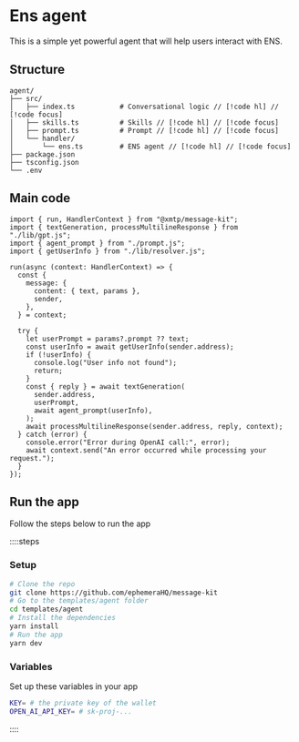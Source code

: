 # Ens agent

This is a simple yet powerful agent that will help users interact with ENS.

## Structure

```
agent/
├── src/
│   ├── index.ts           # Conversational logic // [!code hl] // [!code focus]
│   ├── skills.ts          # Skills // [!code hl] // [!code focus]
│   ├── prompt.ts          # Prompt // [!code hl] // [!code focus]
│   └── handler/
│       └── ens.ts         # ENS agent // [!code hl] // [!code focus]
├── package.json
├── tsconfig.json
└── .env
```

## Main code

```tsx [src/index.ts]
import { run, HandlerContext } from "@xmtp/message-kit";
import { textGeneration, processMultilineResponse } from "./lib/gpt.js";
import { agent_prompt } from "./prompt.js";
import { getUserInfo } from "./lib/resolver.js";

run(async (context: HandlerContext) => {
  const {
    message: {
      content: { text, params },
      sender,
    },
  } = context;

  try {
    let userPrompt = params?.prompt ?? text;
    const userInfo = await getUserInfo(sender.address);
    if (!userInfo) {
      console.log("User info not found");
      return;
    }
    const { reply } = await textGeneration(
      sender.address,
      userPrompt,
      await agent_prompt(userInfo),
    );
    await processMultilineResponse(sender.address, reply, context);
  } catch (error) {
    console.error("Error during OpenAI call:", error);
    await context.send("An error occurred while processing your request.");
  }
});
```

## Run the app

Follow the steps below to run the app

::::steps

### Setup

```bash [cmd]
# Clone the repo
git clone https://github.com/ephemeraHQ/message-kit
# Go to the templates/agent folder
cd templates/agent
# Install the dependencies
yarn install
# Run the app
yarn dev
```

### Variables

Set up these variables in your app

```bash [.env]
KEY= # the private key of the wallet
OPEN_AI_API_KEY= # sk-proj-...
```

::::
